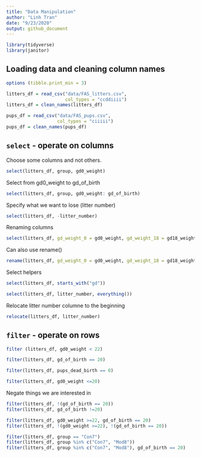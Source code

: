 ```yaml
---
title: "Data Manipulation"
author: "Linh Tran"
date: "9/23/2020"
output: github_document
---
```


```r
library(tidyverse)
library(janitor)
```

## Loading data and cleaning column names

```r
options (tibble.print_min = 3)

litters_df = read_csv("data/FAS_litters.csv", 
                      col_types = "ccddiiii")
litters_df = clean_names(litters_df)

pups_df = read_csv("data/FAS_pups.csv",
                   col_types = "ciiiii")
pups_df = clean_names(pups_df)
```

## `select` - operate on columns

Choose some columns and not others.

```r
select(litters_df, group, gd0_weight)
```

Select from gd0_weight to gd_of_birth
```r
select(litters_df, group, gd0_weight: gd_of_birth)
```

Specify what we want to lose (litter number)
```r
select(litters_df, -litter_number)
```

Renaming columns
```r
select(litters_df, gd_weight_0 = gd0_weight, gd_weight_18 = gd18_weight)
```

Can also use rename()
```r
rename(litters_df, gd_weight_0 = gd0_weight, gd_weight_18 = gd18_weight)
```

Select helpers

```r
select(litters_df, starts_with("gd"))
```

```r
select(litters_df, litter_number, everything())
```

Relocate litter number columne to the beginning
```r
relocate(litters_df, litter_number)
```

## `filter` - operate on rows

```r
filter (litters_df, gd0_weight < 22)
```

```r
filter(litters_df, gd_of_birth == 20)
```

```r
filter(litters_df, pups_dead_birth == 0)
```

```r
filter(litters_df, gd0_weight <=20)
```

Negate things we are interested in

```r
filter(litters_df, !(gd_of_birth == 20))
filter(litters_df, gd_of_birth !=20)
```

```r
filter(litters_df, gd0_weight >=22, gd_of_birth == 20)
filter(litters_df, !(gd0_weight >=22), !(gd_of_birth == 20))
```

```r
filter(litters_df, group == "Con7")
filter(litters_df, group %in% c("Con7", "Mod8"))
filter(litters_df, group %in% c("Con7", "Mod8"), gd_of_birth == 20)
```

